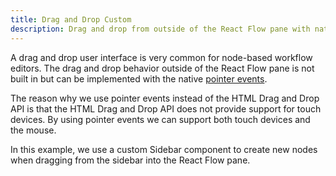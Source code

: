 ```yaml
---
title: Drag and Drop Custom
description: Drag and drop from outside of the React Flow pane with native pointer events.
---
```


A drag and drop user interface is very common for node-based workflow editors.
The drag and drop behavior outside of the React Flow pane is not built in but
can be implemented with the native [pointer events](https://developer.mozilla.org/en-US/docs/Web/API/Pointer_events).

The reason why we use pointer events instead of the HTML Drag and Drop API is that
the HTML Drag and Drop API does not provide support for touch devices.
By using pointer events we can support both touch devices and the mouse.

In this example, we use a custom Sidebar component to create new nodes when
dragging from the sidebar into the React Flow pane.

<RemoteCodeViewer route="examples/interaction/drag-and-drop-custom" framework="react" />
